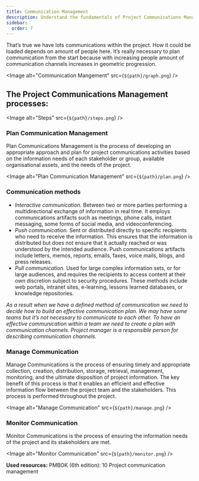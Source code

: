 ```yaml
---
title: Communication Management
description: Understand the fundamentals of Project Communications Management, including planning, managing, and monitoring communication methods and strategies to ensure effective information flow among project stakeholders
sidebar:
  order: 7
---
```



That’s true we have lots communications within the project. How it could be loaded depends on amount of people here. It’s really necessary to
plan communication from the start because with increasing people amount of communication channels increases in geometric progression.

<Image alt="Communication Mangement" src={`${path}/graph.png`} />

## The Project Communications Management processes:

<Image alt="Steps" src={`${path}/steps.png`} />

### Plan Communication Management

Plan Communications Management is the process of developing an appropriate approach and plan for project communications activities based
on the information needs of each stakeholder or group, available organisational assets, and the needs of the project.

<Image alt="Plan Communication Management" src={`${path}/plan.png`} />

### Communication methods

* *Interactive communication.* Between two or more parties performing a multidirectional exchange of information in real time. It employs
communications artifacts such as meetings, phone calls, instant messaging, some forms of social media, and videoconferencing.
* *Push communication.* Sent or distributed directly to specific recipients who need to receive the information. This ensures that the information
is distributed but does not ensure that it actually reached or was understood by the intended audience. Push communications artifacts include
letters, memos, reports, emails, faxes, voice mails, blogs, and press releases.
* *Pull communication.* Used for large complex information sets, or for large audiences, and requires the recipients to access content at their
own discretion subject to security procedures. These methods include web portals, intranet sites, e-learning, lessons learned databases, or
knowledge repositories.

*As a result when we have a defined method of communication we need to decide how to build an effective communication plan. We may have
some teams but it’s not necessary to communicate to each other. To have an effective communication within a team we need to create a plan
with communication channels. Project manager is a responsible person for describing communication channels.*

### Manage Communication

Manage Communications is the process of ensuring timely and appropriate collection, creation, distribution, storage, retrieval, management,
monitoring, and the ultimate disposition of project information. The key benefit of this process is that it enables an efficient and effective
information flow between the project team and the stakeholders. This process is performed throughout the project.

<Image alt="Manage Communication" src={`${path}/manage.png`} />

### Monitor Communication
Monitor Communications is the process of ensuring the information needs of the project and its stakeholders are met.

<Image alt="Monitor Communication" src={`${path}/monitor.png`} />

**Used resources:**
PMBOK (6th edition):
10 Project communication management